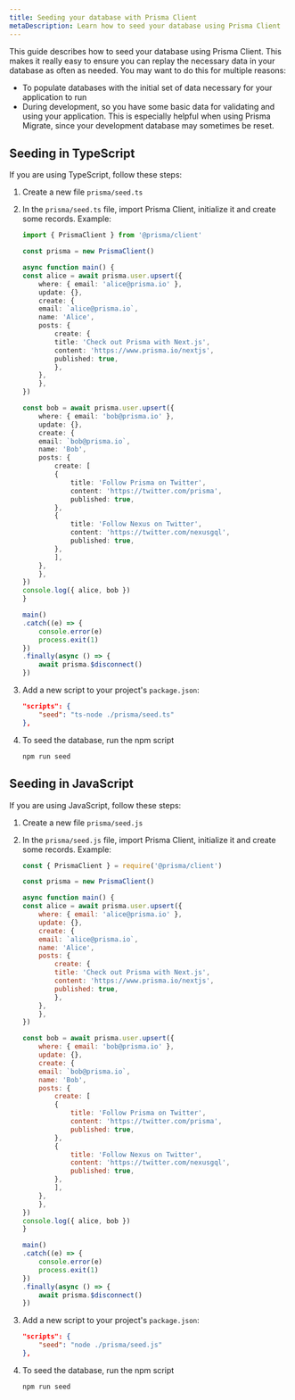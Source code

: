 ```yaml
---
title: Seeding your database with Prisma Client
metaDescription: Learn how to seed your database using Prisma Client
---
```


<TopBlock>

This guide describes how to seed your database using Prisma Client. This makes it really easy to ensure you can replay the necessary data in your database as often as needed. You may want to do this for multiple reasons:

* To populate databases with the initial set of data necessary for your application to run
* During development, so you have some basic data for validating and using your application. This is especially helpful when using Prisma Migrate, since your development database may sometimes be reset. 

</TopBlock>

## Seeding in TypeScript

If you are using TypeScript, follow these steps:

1. Create a new file `prisma/seed.ts`
2. In the `prisma/seed.ts` file, import Prisma Client, initialize it and create some records. Example:

    ```ts
    import { PrismaClient } from '@prisma/client'

    const prisma = new PrismaClient()

    async function main() {
    const alice = await prisma.user.upsert({
        where: { email: 'alice@prisma.io' },
        update: {},
        create: {
        email: `alice@prisma.io`,
        name: 'Alice',
        posts: {
            create: {
            title: 'Check out Prisma with Next.js',
            content: 'https://www.prisma.io/nextjs',
            published: true,
            },
        },
        },
    })

    const bob = await prisma.user.upsert({
        where: { email: 'bob@prisma.io' },
        update: {},
        create: {
        email: `bob@prisma.io`,
        name: 'Bob',
        posts: {
            create: [
            {
                title: 'Follow Prisma on Twitter',
                content: 'https://twitter.com/prisma',
                published: true,
            },
            {
                title: 'Follow Nexus on Twitter',
                content: 'https://twitter.com/nexusgql',
                published: true,
            },
            ],
        },
        },
    })
    console.log({ alice, bob })
    }

    main()
    .catch((e) => {
        console.error(e)
        process.exit(1)
    })
    .finally(async () => {
        await prisma.$disconnect()
    })
    ```

3. Add a new script to your project's `package.json`:

    ```json
    "scripts": {
        "seed": "ts-node ./prisma/seed.ts"
    },
    ```

4. To seed the database, run the npm script

    ```
    npm run seed
    ```

## Seeding in JavaScript

If you are using JavaScript, follow these steps:

1. Create a new file `prisma/seed.js`
2. In the `prisma/seed.js` file, import Prisma Client, initialize it and create some records. Example:

    ```js
    const { PrismaClient } = require('@prisma/client')

    const prisma = new PrismaClient()

    async function main() {
    const alice = await prisma.user.upsert({
        where: { email: 'alice@prisma.io' },
        update: {},
        create: {
        email: `alice@prisma.io`,
        name: 'Alice',
        posts: {
            create: {
            title: 'Check out Prisma with Next.js',
            content: 'https://www.prisma.io/nextjs',
            published: true,
            },
        },
        },
    })

    const bob = await prisma.user.upsert({
        where: { email: 'bob@prisma.io' },
        update: {},
        create: {
        email: `bob@prisma.io`,
        name: 'Bob',
        posts: {
            create: [
            {
                title: 'Follow Prisma on Twitter',
                content: 'https://twitter.com/prisma',
                published: true,
            },
            {
                title: 'Follow Nexus on Twitter',
                content: 'https://twitter.com/nexusgql',
                published: true,
            },
            ],
        },
        },
    })
    console.log({ alice, bob })
    }

    main()
    .catch((e) => {
        console.error(e)
        process.exit(1)
    })
    .finally(async () => {
        await prisma.$disconnect()
    })
    ```

3. Add a new script to your project's `package.json`:

    ```json
    "scripts": {
        "seed": "node ./prisma/seed.js"
    },
    ```

4. To seed the database, run the npm script

    ```
    npm run seed
    ```